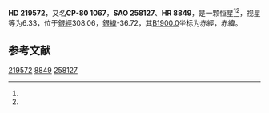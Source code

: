 {{Starbox begin
| name = HD 219572
}}
{{Starbox observe
| epoch = [[J2000.0|J2000.0]]
| constell = {{星座名待查}}<ref name=SIMBAD>{{cite web
 | url=http://simbad.u-strasbg.fr/simbad/sim-id?Ident=HR+8849
 | title =Pulsating variable Star
 | publisher=Centre de Données astronomiques de Strasbourg
 | work=SIMBAD
 | accessdate=2012-07-13}}</ref><ref name=DATA>{{cite web
 | url=http://vizier.u-strasbg.fr/viz-bin/VizieR-5?-out.add=.&-source=5050&-corr=PK=HR&-out.max=9999&HR=8849
 | title=VizieR Detailed Page
 | accessdate=2012-07-13
 | archive-date=2016-03-04
 | archive-url=https://web.archive.org/web/20160304232815/http://vizier.u-strasbg.fr/viz-bin/VizieR-5?-out.add=.&-source=5050&-corr=PK=HR&-out.max=9999&HR=8849
 | dead-url=no
 }}</ref>
| 星官 = 
| ra = {{RA|23|19|8.1}}<ref name=SIMBAD /><ref name=DATA />
| dec = {{DEC|-79|28|22}}<ref name=SIMBAD /><ref name=DATA />
| appmag_v = 6.33<ref name=SIMBAD /><ref name=DATA />
}}
{{Starbox character
| class = K0III<ref name=SIMBAD /><ref name=DATA />
| b-v = 0.91<ref name=SIMBAD /><ref name=DATA />
| u-b = 0.66<ref name=SIMBAD /><ref name=DATA />
| r-i = <ref name=SIMBAD /><ref name=DATA />
| variable = 
}}
{{Starbox astrometry
| radial_v = 0.66
| prop_mo_ra = -3
| parallax = 
| p_error = 
}}
{{Starbox catalog
| names =CP-80 1067，[[SAO星表|SAO]] 258127，[[HD星表|HD]] 219572，[[HR星表|HR]] 8849}}
{{Starbox reference |Simbad=HR+8849}}
{{Starbox end}}

'''HD 219572'''，又名'''CP-80 1067'''，'''SAO 258127'''、'''HR 8849'''，是一颗恒星<ref name=SIMBAD /><ref name=DATA />，视星等为6.33，位于[[銀道座標系|銀經]]308.06，[[銀道座標系|銀緯]]-36.72，其[[B1900.0|B1900.0]]坐标为赤經{{RA|23|11|37.1}}，赤緯{{DEC|-80|-36.72|9}}。

== 参考文献 ==
{{reflist}}

{{star-stub}}

[[Category:HD和HDE天體|219572]]
[[Category:HR天體|8849]]
[[Category:SAO天體|258127]]